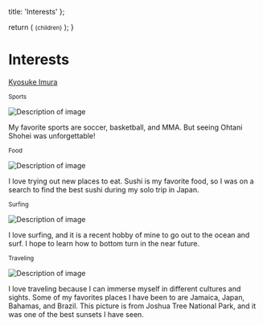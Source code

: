   title: 'Interests'
};

  return (
    <small className="flex text-lg -mt-3 mb-3 font-sans">{children}</small>
  );
}

<h1 className="text-2xl font-bold mb-5">Interests</h1>


[Kyosuke Imura](/) 

<Small>Sports</Small>

<img src="/images/baseball.jpeg" alt="Description of image" />

My favorite sports are soccer, basketball, and MMA. But seeing Ohtani Shohei was unforgettable!

<Small>Food</Small>

<img src="/images/food.jpeg" alt="Description of image" />

I love trying out new places to eat. Sushi is my favorite food, so I was on a search to find the best sushi during my solo trip in Japan.

<Small>Surfing</Small>

<img src="/images/surfing.jpeg" alt="Description of image" />

I love surfing, and it is a recent hobby of mine to go out to the ocean and surf. I hope to learn how to bottom turn in the near future.   

<Small>Traveling</Small>

<img src="/images/sky.jpeg" alt="Description of image" />

I love traveling because I can immerse myself in different cultures and sights. Some of my favorites places I have been to are Jamaica, Japan, Bahamas, and Brazil. This picture is from Joshua Tree National Park, and it was one of the best sunsets I have seen. 
